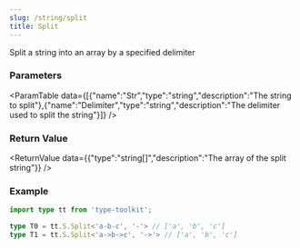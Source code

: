 ```yaml
---
slug: /string/split
title: Split
---
```



Split a string into an array by a specified delimiter

### Parameters
<ParamTable data={[{"name":"Str","type":"string","description":"The string to split"},{"name":"Delimiter","type":"string","description":"The delimiter used to split the string"}]} />

### Return Value
<ReturnValue data={{"type":"string[]","description":"The array of the split string"}} />

### Example

```ts
import type tt from 'type-toolkit';

type T0 = tt.S.Split<'a-b-c', '-'> // ['a', 'b', 'c']
type T1 = tt.S.Split<'a->b->c', '->'> // ['a', 'b', 'c']
```
